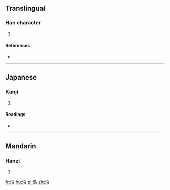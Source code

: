 ==Translingual==

===Han character===
{{Han char|rn=85|rad=水|as=08|sn=11|four=3216<sub>4</sub>|canj=水竹心日 (EHPA)}}

# {{defn|Han|sort=水08}}

====References====
* {{Han ref|kx=0628.250|dkj=17607|dj=1030.140|hdz=31656.040|uh=6DBD|ud=28093|bh=D5F7|bd=54775}}

----

==Japanese==

===Kanji===
{{ja-kanji|grade=|rs=水08}}

# {{defn|lang=ja|sort=水08}}

====Readings====
* {{ja-readings|on=[[こん]] (kon)|kun=[[みだれる]] (midareru)}}

----

==Mandarin==

===Hanzi===
{{cmn-hanzi|pin=[[hūn]] ([[hun1]]), [[zhuō]] ([[zhuo1]])|wg=hun<sup>1</sup>, cho<sup>1</sup>}}

# {{defn|lang=cmn|sort=水08}}

[[fr:涽]]
[[hu:涽]]
[[pl:涽]]
[[zh:涽]]